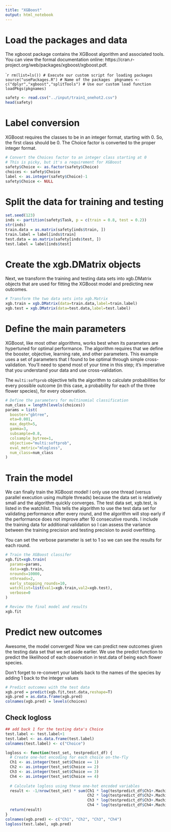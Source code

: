 ```yaml
---
title: "XGBoost"
output: html_notebook
---
```


# Load the packages and data

The xgboost package contains the XGBoost algorithm and associated tools. You can view the formal documentation online: https://cran.r-project.org/web/packages/xgboost/xgboost.pdf.

````r
rm(list=ls())
# Execute our custom script for loading packages
source("usePackages.R")
# Name of the packages 
pkgnames <- c("dplyr","xgboost","splitTools")
# Use our custom load function
loadPkgs(pkgnames)
```

```r
safety <- read.csv("../input/train1_onehot2.csv")
head(safety)
```
# Label conversion

XGBoost requires the classes to be in an integer format, starting with 0. So, the first class should be 0. The Choice factor is converted to the proper integer format.

```r
# Convert the Choices factor to an integer class starting at 0
# This is picky, but it's a requirement for XGBoost
safety$Choice <- as.factor(safety$Choice)
choices <- safety$Choice
label <- as.integer(safety$Choice)-1
safety$Choice <- NULL
```

# Split the data for training and testing 

```r
set.seed(123)
inds <- partition(safety$Task, p = c(train = 0.8, test = 0.2))
str(inds)
train.data = as.matrix(safety[inds$train, ])
train.label = label[inds$train]
test.data = as.matrix(safety[inds$test, ])
test.label = label[inds$test]
```

# Create the xgb.DMatrix objects

Next, we transform the training and testing data sets into xgb.DMatrix objects that are used for fitting the XGBoost model and predicting new outcomes.

```r
# Transform the two data sets into xgb.Matrix
xgb.train = xgb.DMatrix(data=train.data,label=train.label)
xgb.test = xgb.DMatrix(data=test.data,label=test.label)
```

# Define the main parameters

XGBoost, like most other algorithms, works best when its parameters are hypertuned for optimal performance. The algorithm requires that we define the booster, objective, learning rate, and other parameters. This example uses a set of parameters that I found to be optimal through simple cross-validation. You’ll need to spend most of your time in this step; it’s imperative that you understand your data and use cross-validation.

The `multi:softprob` objective tells the algorithm to calculate probabilities for every possible outcome (in this case, a probability for each of the three flower species), for every observation.
```r
# Define the parameters for multinomial classification
num_class = length(levels(choices))
params = list(
  booster="gbtree",
  eta=0.001,
  max_depth=5,
  gamma=3,
  subsample=0.8,
  colsample_bytree=1,
  objective="multi:softprob",
  eval_metric="mlogloss",
  num_class=num_class
)
```

# Train the model

We can finally train the XGBoost model! I only use one thread (versus parallel execution using multiple threads) because the data set is relatively small and the algorithm quickly converges. The test data set, xgb.test, is listed in the watchlist. This tells the algorithm to use the test data set for validating performance after every round, and the algorithm will stop early if the performance does not improve after 10 consecutive rounds. I include the training data for additional validation so I can assess the variance between the training precision and testing precision to avoid overfitting.

You can set the verbose parameter is set to 1 so we can see the results for each round.

```r
# Train the XGBoost classifer
xgb.fit=xgb.train(
  params=params,
  data=xgb.train,
  nrounds=10000,
  nthreads=2,
  early_stopping_rounds=10,
  watchlist=list(val1=xgb.train,val2=xgb.test),
  verbose=0
)

# Review the final model and results
xgb.fit
```

# Predict new outcomes

Awesome, the model converged! Now we can predict new outcomes given the testing data set that we set aside earlier. We use the predict function to predict the likelihood of each observation in test.data of being each flower species.

Don’t forget to re-convert your labels back to the names of the species by adding 1 back to the integer values
```r
# Predict outcomes with the test data
xgb.pred = predict(xgb.fit,test.data,reshape=T)
xgb.pred = as.data.frame(xgb.pred)
colnames(xgb.pred) = levels(choices)
```

## Check logloss
```r
## add back 1 for the testing data's Choice
test.label <- test.label+1
test.label <- as.data.frame(test.label)
colnames(test.label) <- c("Choice")

logloss <- function(test_set, testpredict_df) {
  # Create one-hot encoding for each choice on-the-fly
  Ch1 <- as.integer(test_set$Choice == 1)
  Ch2 <- as.integer(test_set$Choice == 2)
  Ch3 <- as.integer(test_set$Choice == 3)
  Ch4 <- as.integer(test_set$Choice == 4)
  
  # Calculate logloss using these one-hot encoded variables
  result <- -1/nrow(test_set) * sum(Ch1 * log(testpredict_df$Ch1+.Machine$double.eps) +
                                    Ch2 * log(testpredict_df$Ch2+.Machine$double.eps) +
                                    Ch3 * log(testpredict_df$Ch3+.Machine$double.eps) +
                                    Ch4 * log(testpredict_df$Ch4+.Machine$double.eps))
  return(result)
}
colnames(xgb.pred) <- c("Ch1", "Ch2", "Ch3", "Ch4")
logloss(test.label, xgb.pred)

```

